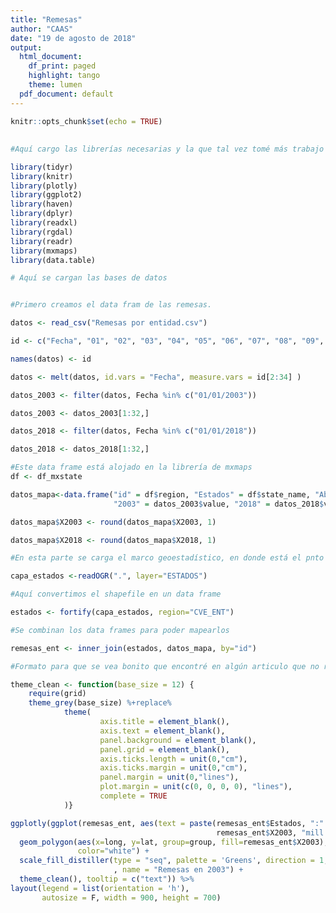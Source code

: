 ---
title: "Remesas"
author: "CAAS"
date: "19 de agosto de 2018"
output:
  html_document:
    df_print: paged
    highlight: tango
    theme: lumen
  pdf_document: default
---

```{r setup, include=FALSE}
knitr::opts_chunk$set(echo = TRUE)
```

## {.tabset .tabset-fade .tabset-pills}

```{r echo=FALSE , results='hide', message=FALSE , warning=FALSE}

#Aquí cargo las librerías necesarias y la que tal vez tomé más trabajo instalar es la de "mxmaps", para más información sobre la misma recomiendo buscarla por separado.

library(tidyr)
library(knitr)
library(plotly)
library(ggplot2)
library(haven)
library(dplyr)
library(readxl)
library(rgdal)
library(readr)
library(mxmaps)
library(data.table)

```

```{r echo=FALSE , results='hide', message=FALSE , warning=FALSE}
# Aquí se cargan las bases de datos


#Primero creamos el data fram de las remesas.

datos <- read_csv("Remesas por entidad.csv")

id <- c("Fecha", "01", "02", "03", "04", "05", "06", "07", "08", "09", 10:32, "Total")

names(datos) <- id

datos <- melt(datos, id.vars = "Fecha", measure.vars = id[2:34] )

datos_2003 <- filter(datos, Fecha %in% c("01/01/2003"))

datos_2003 <- datos_2003[1:32,]

datos_2018 <- filter(datos, Fecha %in% c("01/01/2018"))

datos_2018 <- datos_2018[1:32,]

#Este data frame está alojado en la librería de mxmaps
df <- df_mxstate

datos_mapa<-data.frame("id" = df$region, "Estados" = df$state_name, "Abrev." = df$state_abbr,
                       "2003" = datos_2003$value, "2018" = datos_2018$value)

datos_mapa$X2003 <- round(datos_mapa$X2003, 1)

datos_mapa$X2018 <- round(datos_mapa$X2018, 1)

#En esta parte se carga el marco geoestadístico, en donde está el pnto se pone la dirección de donde se encuentra el  archivo .shp y en layer se pone el nombre que en este caso es ESTADOS, para evitar estar cambiando los directorios recomiendo dejarlo tal cual y poner el RMD junto con los archivos del marco estadístico

capa_estados <-readOGR(".", layer="ESTADOS")

#Aquí convertimos el shapefile en un data frame

estados <- fortify(capa_estados, region="CVE_ENT")

#Se combinan los data frames para poder mapearlos

remesas_ent <- inner_join(estados, datos_mapa, by="id")

#Formato para que se vea bonito que encontré en algún articulo que no recuerdo

theme_clean <- function(base_size = 12) {
    require(grid)
    theme_grey(base_size) %+replace%
            theme(
                    axis.title = element_blank(),
                    axis.text = element_blank(),
                    panel.background = element_blank(),
                    panel.grid = element_blank(),
                    axis.ticks.length = unit(0,"cm"), 
                    axis.ticks.margin = unit(0,"cm"),
                    panel.margin = unit(0,"lines"),
                    plot.margin = unit(c(0, 0, 0, 0), "lines"),
                    complete = TRUE
            )}


```

```{r echo=FALSE , message=FALSE , warning=FALSE}

ggplotly(ggplot(remesas_ent, aes(text = paste(remesas_ent$Estados, ":" ,
                                              remesas_ent$X2003, "mill. de dls."))) +  
  geom_polygon(aes(x=long, y=lat, group=group, fill=remesas_ent$X2003),  
               color="white") +
  scale_fill_distiller(type = "seq", palette = 'Greens', direction = 1, aesthetics = "fill"
                       , name = "Remesas en 2003") +
  theme_clean(), tooltip = c("text")) %>%
layout(legend = list(orientation = 'h'),
       autosize = F, width = 900, height = 700)

```
